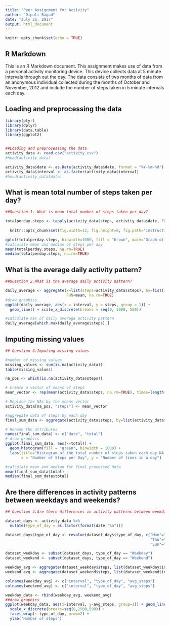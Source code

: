 ```yaml
---
title: "Peer Assignment for Activity"
author: "Dipali Bagad"
date: "July 26, 2017"
output: html_document
---
```


```r
knitr::opts_chunk$set(echo = TRUE)
```

## R Markdown

This is an R Markdown document. This assignment makes use of data from a personal activity monitoring device. This device collects data at 5 minute intervals through out the day. The data consists of two months of data from an anonymous individual collected during the months of October and November, 2012 and include the number of steps taken in 5 minute intervals each day.

## Loading and preprocessing the data

```r
library(plyr)
library(dplyr)
library(data.table)
library(ggplot2)


##Loading and preprocessing the data
activity_data <- read.csv("activity.csv")
#head(activity_data)

activity_data$date <- as.Date(activity_data$date, format = "%Y-%m-%d")
activity_data$interval <- as.factor(activity_data$interval)
#head(activity_data$date)
```

## What is mean total number of steps taken per day?

```r
##Question 1. What is mean total number of steps taken per day?

totalperday.steps <- tapply(activity_data$steps, activity_data$date, FUN=sum, na.rm=TRUE)
  
  knitr::opts_chunk$set(fig.width=12, fig.height=8, fig.path='instructions_fig/')
```
  
```r
qplot(totalperday.steps, binwidth=1000, fill = "brown", main="Graph of steps taken per day " ,xlab="total number of steps taken each day", ylab="Number of times in a day")
#calculate mean and median of steps per day
mean(totalperday.steps, na.rm=TRUE)
median(totalperday.steps, na.rm=TRUE)
```

## What is the average daily activity pattern?
```r
##Question 2.What is the average daily activity pattern?

daily_average <- aggregate(x=list(steps=activity_data$steps), by=list(interval=activity_data$interval),
                           FUN=mean, na.rm=TRUE)
#draw graphics
ggplot(daily_average, aes(x = interval, y = steps, group = 1)) + 
  geom_line() + scale_x_discrete(breaks = seq(0, 3000, 500))

#calculate max of daily average activity pattern
daily_average[which.max(daily_average$steps),]
```

## Imputing missing values
```r
## Question 3.Imputing missing values

#number of missing values
missing_values <- sum(is.na(activity_data))
table(missing_values)

na_pos <- which(is.na(activity_data$steps))

# Create a vector of means of steps
mean_vector <- rep(mean(activity_data$steps, na.rm=TRUE), times=length(na_pos))

# Replace the NAs by the means vector
activity_data[na_pos, "steps"] <- mean_vector

#aggregate data of steps by each day
final_sum_data <- aggregate(activity_data$steps, by=list(activity_data$date), FUN=sum)

# Rename the attributes
names(final_sum_data) <- c("date", "total")
# draw graphics
ggplot(final_sum_data, aes(x=total)) + 
  geom_histogram(fill = "green", binwidth = 1000) + 
  labs(title="Histogram of the total number of steps taken each day-NA replaced by mean", 
       x = "Number of Steps per Day", y = "Number of times in a day")

#calculate mean and median for final processed data
mean(final_sum_data$total)
median(final_sum_data$total)
```

## Are there differences in activity patterns between weekdays and weekends?
```r
## Question 4.Are there differences in activity patterns between weekdays and weekends?

dataset_days <- activity_data %>%
  mutate(type_of_day = as.factor(format(date,"%a")))

dataset_days$type_of_day <- revalue(dataset_days$type_of_day, c("Mon"="Weekday", "Tue"="Weekday", "Wed"="Weekday", 
                                                                "Thu"="Weekday", "Fri"="Weekday", "Sat"="Weekend", 
                                                                "Sun"="Weekend"))

dataset_weekday <- subset(dataset_days, type_of_day == "Weekday")
dataset_weekend <- subset(dataset_days, type_of_day == "Weekend")

weekday_avg <- aggregate(dataset_weekday$steps, list(dataset_weekday$interval,dataset_weekday$type_of_day), mean)
weekend_avg <- aggregate(dataset_weekend$steps, list(dataset_weekend$interval,dataset_weekend$type_of_day), mean)

colnames(weekday_avg) <- c("interval", "type_of_day", "avg_steps")
colnames(weekend_avg) <- c("interval", "type_of_day", "avg_steps")

weekday_data <- rbind(weekday_avg, weekend_avg)
##draw graphics
ggplot(weekday_data, aes(x=interval, y=avg_steps, group=1)) + geom_line() + 
  scale_x_discrete(breaks=seq(0,2500,500)) + 
  facet_wrap(~ type_of_day, nrow=2) + 
  ylab("Number of steps")
```

